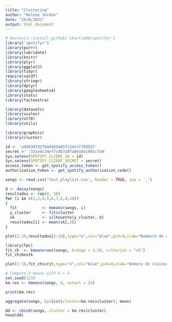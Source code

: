 ```yaml
---
title: "Clustering"
author: "Helene Jordan"
date: "24/8/2021"
output: html_document
---
```


```r
# devtools::install_github('charlie86/spotifyr')
library('spotifyr')
library(purrr)
library(lubridate)
library(knitr)
library(plyr)
library(ggplot2)
library(tidyr)
require(sqldf)
library(stringr)
library(dplyr)
library(googlesheets4)
library(stats)
library(factoextra)

library(datasets)
library(scales)
library(utf8)
library(utils)

library(graphics)
library(cluster)
```


```r
id <- 'a498307d278a4569a85f21de1f78d5d7'
secret <- '331e4c3def7c4b7a97a0e10e1901cfa9'
Sys.setenv(SPOTIFY_CLIENT_ID = id)
Sys.setenv(SPOTIFY_CLIENT_SECRET = secret)
access_token <- get_spotify_access_token()
authorization_token <- get_spotify_authorization_code()
```



```r
songs <- read.csv('test_playlist.csv', header = TRUE, sep = ',')
```


```r
d <- daisy(songs) 
resultados <- rep(0, 10)
for (i in c(2,3,4,5,6,7,8,9,10))
{
  fit           <- kmeans(songs, i)
  y_cluster     <- fit$cluster
  sk            <- silhouette(y_cluster, d)
  resultados[i] <- mean(sk[,3])
}

plot(2:10,resultados[2:10],type="o",col="blue",pch=0,xlab="Numbero de clusters",ylab="Silueta")
```

```r
library(fpc)
fit_ch  <- kmeansruns(songs, krange = 1:10, criterion = "ch") 
fit_ch$bestk
```

```r
plot(1:10,fit_ch$crit,type="o",col="blue",pch=0,xlab="Número de clústers",ylab="Criterio Calinski-Harabasz")
```

```r
# Compute k-means with k = 4
set.seed(123)
km.res <- kmeans(songs, 8, nstart = 25)
```

```r
print(km.res)
```

```r
aggregate(songs, by=list(cluster=km.res$cluster), mean)
```

```r
dd <- cbind(songs, cluster = km.res$cluster)
head(dd)
```

